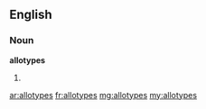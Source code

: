 ==English==

===Noun===
'''allotypes'''

# {{plural of|allotype}}

[[ar:allotypes]]
[[fr:allotypes]]
[[mg:allotypes]]
[[my:allotypes]]